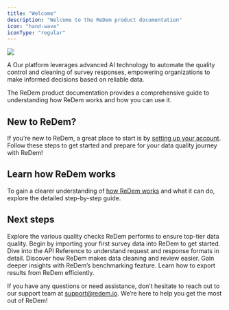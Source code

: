 ```yaml
---
title: "Welcome"
description: "Welcome to the ReDem product documentation"
icon: "hand-wave"
iconType: "regular"
---
```


![](/images/documentation-hero.png)

A Our platform leverages advanced AI technology to automate the quality control and cleaning of survey responses, empowering organizations to make informed decisions based on reliable data.

The ReDem product documentation provides a comprehensive guide to understanding how ReDem works and how you can use it.

## New to ReDem?

If you're new to ReDem, a great place to start is by [setting up your account](/account-setup). Follow these steps to get started and prepare for your data quality journey with ReDem!

## Learn how ReDem works

To gain a clearer understanding of [how ReDem works](/how-it-works) and what it can do, explore the detailed step-by-step guide.

## Next steps

<CardGroup cols={2}>
  <Card title="Explore Quality Checks" icon="hundred-points" href="/quality-checks/redem-score">
    Explore the various quality checks ReDem performs to ensure top-tier data quality.
  </Card>

  <Card title="Import your first survey data" icon="file-import" href="/features/data-import">
    Begin by importing your first survey data into ReDem to get started.
  </Card>

  <Card title="Explore the API Reference" icon="code" href="/api-reference">
    Dive into the API Reference to understand request and response formats in detail.
  </Card>

  <Card title="Discover Cleaning and Review" icon="broom-wide" href="/features/cleaning-and-review">
    Discover how ReDem makes data cleaning and review easier.
  </Card>

  <Card title="Learn about Benchmarking" icon="chart-line" href="/features/benchmarking">
    Gain deeper insights with ReDem’s benchmarking feature.
  </Card>

  <Card title="Export your results" icon="file-export" href="/features/export-results">
    Learn how to export results from ReDem efficiently.
  </Card>
</CardGroup>

<br />

If you have any questions or need assistance, don’t hesitate to reach out to our support team at [support@redem.io](mailto:support@redem.io). We’re here to help you get the most out of ReDem!